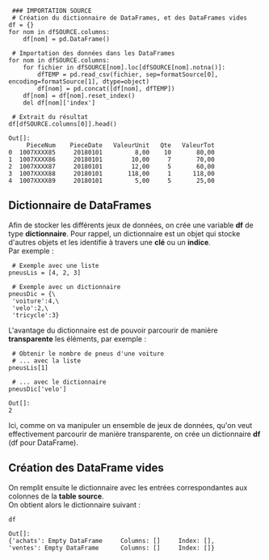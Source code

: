<source lang="python3">
 ### IMPORTATION SOURCE
 # Création du dictionnaire de DataFrames, et des DataFrames vides
df = {}
for nom in dfSOURCE.columns:
    df[nom] = pd.DataFrame()

 # Importation des données dans les DataFrames
for nom in dfSOURCE.columns:
    for fichier in dfSOURCE[nom].loc[dfSOURCE[nom].notna()]:
        dfTEMP = pd.read_csv(fichier, sep=formatSource[0], encoding=formatSource[1], dtype=object)
        df[nom] = pd.concat([df[nom], dfTEMP])
    df[nom] = df[nom].reset_index()
    del df[nom]['index']

 # Extrait du résultat
df[dfSOURCE.columns[0]].head()
</source>

<source>
Out[]:
     PieceNum    PieceDate   ValeurUnit   Qte   ValeurTot
0  1007XXXX85     20180101         8,00    10       80,00
1  1007XXXX86     20180101        10,00     7       70,00
2  1007XXXX87     20180101        12,00     5       60,00
3  1007XXXX88     20180101       118,00     1      118,00
4  1007XXXX89     20180101         5,00     5       25,00
</source>

== Dictionnaire de DataFrames ==

Afin de stocker les différents jeux de données, on crée une variable '''df''' de type '''dictionnaire'''.
Pour rappel, un dictionnaire est un objet qui stocke d'autres objets et les identifie à travers une '''clé''' ou un '''indice'''. <br>
Par exemple :
<source lang="python3">
 # Exemple avec une liste
pneusLis = [4, 2, 3]

 # Exemple avec un dictionnaire
pneusDic = {\
 'voiture':4,\
 'velo':2,\
 'tricycle':3}
</source>

L'avantage du dictionnaire est de pouvoir parcourir de manière '''transparente''' les éléments, par exemple :
<source lang="python3">
 # Obtenir le nombre de pneus d'une voiture
 # ... avec la liste
pneusLis[1]
 
 # ... avec le dictionnaire
pneusDic['velo']
</source>
<source>
Out[]:
2
</source>

Ici, comme on va manipuler un ensemble de jeux de données, qu'on veut effectivement parcourir de manière transparente, on crée un dictionnaire '''df''' (df pour DataFrame). <br>

== Création des DataFrame vides ==

On remplit ensuite le dictionnaire avec les entrées correspondantes aux colonnes de la '''table source'''. <br>
On obtient alors le dictionnaire suivant :
<source lang="python3">
df
</source>
<source>
Out[]:
{'achats': Empty DataFrame     Columns: []     Index: [],
'ventes': Empty DataFrame      Columns: []     Index: []}
</source>
